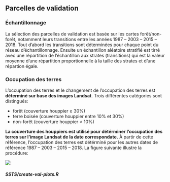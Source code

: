 
## Parcelles de validation

### Échantillonnage

La sélection des parcelles de validation est basée sur les cartes forêt/non-forêt, notamment leurs transitions entre les années 1987 -- 2003 -- 2015 -- 2018. Tout d'abord les transitions sont déterminées pour chaque point du réseau d'échantillonnage. Ensuite un échantillon aléatoire stratifié est tirré avec une répartition de l'échantillon aux strates (transitions) qui est la valeur moyenne  d'une répartition proportionnelle à la taille des strates et d'une répartion égale. 


### Occupation des terres {#SSTS-occupation-terres}

L'occupation des terres et le changement de l'occupation des terres est **déterminé sur base des images Landsat**. Trois différentes catégories sont distingués:

- forêt (couverture houppier ≥ 30%)
- terre boisée (couverture houppier entre 10% et 30%)
- non-forêt (couverture houppier < 10%)

**La couverture des houppiers est utilisé pour détérminer l'occupation des terres sur l'image Landsat de la date correspondate.** À partir de cette référence, l'occupation des terres est détérminé pour les autres dates de référence 1987 -- 2003 -- 2015 -- 2018. La figure suivante illustre la procédure:

![](images/SSTS-land-cover.png)

#### _SSTS/create-val-plots.R_ {-}

```r
```
